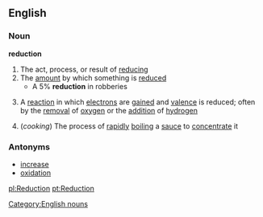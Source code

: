 ==English==
===Noun===
'''reduction'''
#The act, process, or result of [[reducing]]
#The [[amount]] by which something is [[reduced]]
#* A 5% '''reduction''' in robberies
#{{chemistry}} A [[reaction]] in which [[electron]]s are [[gain]]ed and [[valence]] is reduced; often by the [[removal]] of [[oxygen]] or the [[addition]] of [[hydrogen]]
#(''cooking'') The process of [[rapidly]] [[boiling]] a [[sauce]] to [[concentrate]] it
===Antonyms===
*[[increase]]
*[[oxidation]]
[[Category:English nouns]]

[[pl:Reduction]]
[[pt:Reduction]]